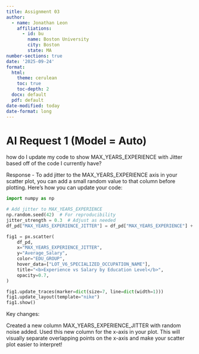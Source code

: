 ```yaml
---
title: Assignment 03
author:
  - name: Jonathan Leon
    affiliations:
      - id: bu
        name: Boston University
        city: Boston
        state: MA
number-sections: true
date: '2025-09-24'
format:
  html:
    theme: cerulean
    toc: true
    toc-depth: 2
  docx: default
  pdf: default  
date-modified: today
date-format: long
---
```


# AI Request 1 (Model = Auto)

how do I update my code to show MAX_YEARS_EXPERIENCE with Jitter based off of the code I currently have? 

Response - To add jitter to the MAX_YEARS_EXPERIENCE axis in your scatter plot, you can add a small random value to that column before plotting. Here’s how you can update your code:

```python
import numpy as np

# Add jitter to MAX_YEARS_EXPERIENCE
np.random.seed(42)  # For reproducibility
jitter_strength = 0.3  # Adjust as needed
df_pd["MAX_YEARS_EXPERIENCE_JITTER"] = df_pd["MAX_YEARS_EXPERIENCE"] + np.random.uniform(-jitter_strength, jitter_strength, size=len(df_pd))

fig1 = px.scatter(
    df_pd,
    x="MAX_YEARS_EXPERIENCE_JITTER",
    y="Average_Salary",
    color="EDU_GROUP",
    hover_data=["LOT_V6_SPECIALIZED_OCCUPATION_NAME"],
    title="<b>Experience vs Salary by Education Level</b>",
    opacity=0.7,
)

fig1.update_traces(marker=dict(size=7, line=dict(width=1)))
fig1.update_layout(template="nike")
fig1.show()
```

Key changes:

Created a new column MAX_YEARS_EXPERIENCE_JITTER with random noise added.
Used this new column for the x-axis in your plot.
This will visually separate overlapping points on the x-axis and make your scatter plot easier to interpret!